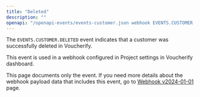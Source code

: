 ```yaml
---
title: "Deleted"
description: ""
openapi: "/openapi-events/events-customer.json webhook EVENTS.CUSTOMER.DELETED"
---
```


The `EVENTS.CUSTOMER.DELETED` event indicates that a customer was successfully deleted in Voucherify.

This event is used in a webhook configured in Project settings in Voucherify dashboard.

<note>This page documents only the event. If you need more details about the webhook payload data that includes this event, go to [Webhook v2024-01-01](/api-reference/introduction-to-webhooks "Introduction to webhooks v2024-01-01") page.</note>